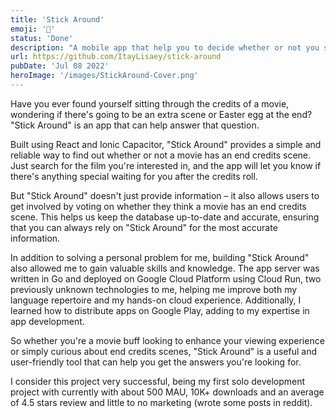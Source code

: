 ```yaml
---
title: 'Stick Around'
emoji: '🍿'
status: 'Done'
description: "A mobile app that help you to decide whether or not you should wait for the credits to end in the movies, by showing you with one click if there's an extra scene during or after the credits."
url: https://github.com/ItayLisaey/stick-around
pubDate: 'Jul 08 2022'
heroImage: '/images/StickAround-Cover.png'
---
```


Have you ever found yourself sitting through the credits of a movie, wondering if there's going to be an extra scene or Easter egg at the end? "Stick Around" is an app that can help answer that question.

Built using React and Ionic Capacitor, "Stick Around" provides a simple and reliable way to find out whether or not a movie has an end credits scene. Just search for the film you're interested in, and the app will let you know if there's anything special waiting for you after the credits roll.

But "Stick Around" doesn't just provide information – it also allows users to get involved by voting on whether they think a movie has an end credits scene. This helps us keep the database up-to-date and accurate, ensuring that you can always rely on "Stick Around" for the most accurate information.

In addition to solving a personal problem for me, building "Stick Around" also allowed me to gain valuable skills and knowledge. The app server was written in Go and deployed on Google Cloud Platform using Cloud Run, two previously unknown technologies to me, helping me improve both my language repertoire and my hands-on cloud experience. Additionally, I learned how to distribute apps on Google Play, adding to my expertise in app development.

So whether you're a movie buff looking to enhance your viewing experience or simply curious about end credits scenes, "Stick Around" is a useful and user-friendly tool that can help you get the answers you're looking for.

I consider this project very successful, being my first solo development project with currently with about 500 MAU, 10K+ downloads and an average of 4.5 stars review and little to no marketing (wrote some posts in reddit).


<GooglePlayButton url='https://play.google.com/store/apps/details?id=com.stickaround.app&hl=en&gl=US' />
